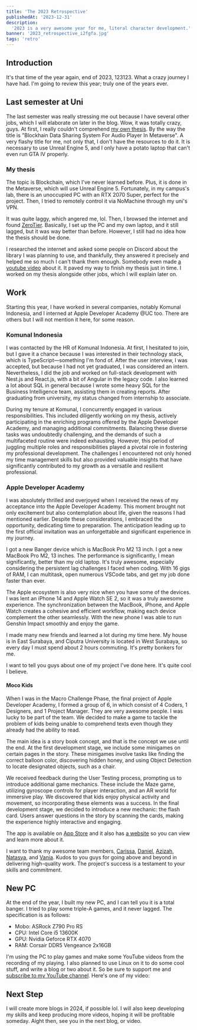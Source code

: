 ```yaml
---
title: 'The 2023 Retrospective'
publishedAt: '2023-12-31'
description:
  '2023 is a very awesome year for me, literal character development.'
banner: '2023_retrospective_i2fgfa.jpg'
tags: 'retro'
---
```


## Introduction

It's that time of the year again, end of 2023, 123123. What a crazy journey I
have had. I'm going to review this year; truly one of the years ever.

## Last semester at Uni

The last semester was really stressing me out because I have several other jobs,
which I will elaborate on later in the blog. Wow, it was totally crazy, guys. At
first, I really couldn't comprehend
[my own thesis](https://go.aaronct.dev/buku-ta). By the way the title is
"Blockhain Data Sharing System For Audio Player In Metaverse". A very flashy
title for me, not only that, I don't have the resources to do it. It is
necessary to use Unreal Engine 5, and I only have a potato laptop that can't
even run GTA IV properly.

### My thesis

The topic is Blockchain, which I've never learned before. Plus, it is done in
the Metaverse, which will use Unreal Engine 5. Fortunately, in my campus's lab,
there is an unoccupied PC with an RTX 2070 Super, perfect for the project. Then,
I tried to remotely control it via NoMachine through my uni's VPN.

It was quite laggy, which angered me, lol. Then, I browsed the internet and
found [ZeroTier](https://www.zerotier.com/). Basically, I set up the PC and my
own laptop, and it still lagged, but it was way better than before. However, I
still had no idea how the thesis should be done.

I researched the internet and asked some people on Discord about the library I
was planning to use, and thankfully, they answered it precisely and helped me so
much I can't thank them enough. Somebody even made
[a youtube video](https://youtu.be/8VZALtQM87s?feature=shared) about it. It
paved my way to finish my thesis just in time. I worked on my thesis alongside
other jobs, which I will explain later on.

## Work

Starting this year, I have worked in several companies, notably Komunal
Indonesia, and I interned at Apple Developer Academy @UC too. There are others
but I will not mention it here, for some reason.

### Komunal Indonesia

I was contacted by the HR of Komunal Indonesia. At first, I hesitated to join,
but I gave it a chance because I was interested in their technology stack, which
is TypeScript—something I'm fond of. After the user interview, I was accepted,
but because I had not yet graduated, I was considered an intern. Nevertheless, I
did the job and worked on full-stack development with Nest.js and React.js, with
a bit of Angular in the legacy code. I also learned a lot about SQL in general
because I wrote some heavy SQL for the Business Intelligence team, assisting
them in creating reports. After graduating from university, my status changed
from internship to associate.

During my tenure at Komunal, I concurrently engaged in various responsibilities.
This included diligently working on my thesis, actively participating in the
enriching programs offered by the Apple Developer Academy, and managing
additional commitments. Balancing these diverse tasks was undoubtedly
challenging, and the demands of such a multifaceted routine were indeed
exhausting. However, this period of juggling multiple roles and responsibilities
played a pivotal role in fostering my professional development. The challenges I
encountered not only honed my time management skills but also provided valuable
insights that have significantly contributed to my growth as a versatile and
resilient professional.

### Apple Developer Academy

I was absolutely thrilled and overjoyed when I received the news of my
acceptance into the Apple Developer Academy. This moment brought not only
excitement but also contemplation about life, given the reasons I had mentioned
earlier. Despite these considerations, I embraced the opportunity, dedicating
time to preparation. The anticipation leading up to the first official
invitation was an unforgettable and significant experience in my journey.

<CloudinaryImg
  mdx
  publicId='lordronz-site/blog/preface_ada_rzf5o1'
  alt='preface-ada'
  width={1000}
  height={600}
/>

I got a new Banger device which is MacBook Pro M2 13 inch. I got a new MacBook
Pro M2, 13 inches. The performance is significantly, I mean significantly,
better than my old laptop. It's truly awesome, especially considering the
persistent lag challenges I faced when coding. With 16 gigs of RAM, I can
multitask, open numerous VSCode tabs, and get my job done faster than ever.

The Apple ecosystem is also very nice when you have some of the devices. I was
lent an iPhone 14 and Apple Watch SE 2, so it was a truly awesome experience.
The synchronization between the MacBook, iPhone, and Apple Watch creates a
cohesive and efficient workflow, making each device complement the other
seamlessly. With the new phone I was able to run Genshin Impact smoothly and
enjoy the game.

I made many new friends and learned a lot during my time here. My house is in
East Surabaya, and Ciputra University is located in West Surabaya, so every day
I must spend about 2 hours commuting. It's pretty bonkers for me.

I want to tell you guys about one of my project I've done here. It's quite cool
I believe.

#### Moco Kids

When I was in the Macro Challenge Phase, the final project of Apple Developer
Academy, I formed a group of 6, in which consist of 4 Coders, 1 Designers, and 1
Project Manager. They are very awesome people. I was lucky to be part of the
team. We decided to make a game to tackle the problem of kids being unable to
comprehend texts even though they already had the ability to read.

The main idea is a story book concept, and that is the concept we use until the
end. At the first development stage, we include some minigames on certain pages
in the story. These minigames involve tasks like finding the correct balloon
color, discovering hidden honey, and using Object Detection to locate designated
objects, such as a chair.

We received feedback during the User Testing process, prompting us to introduce
additional game mechanics. These include the Maze game, utilizing gyroscope
controls for player interaction, and an AR world for immersive play. We
discovered that kids enjoy physical activity and movement, so incorporating
these elements was a success. In the final development stage, we decided to
introduce a new mechanic: the flash card. Users answer questions in the story by
scanning the cards, making the experience highly interactive and engaging.

The app is available on
[App Store](https://apps.apple.com/us/app/moco-kids/id6471516950) and it also
has [a website](https://moco-kids.vercel.app) so you can view and learn more
about it.

<LiteYouTubeEmbed
  id='FhEoSvs5ulc'
  title='Moco Kids'
  poster='maxresdefault'
  noCookie={true}
/>

I want to thank my awesome team members,
[Carissa](https://www.linkedin.com/in/carissafarry/),
[Daniel](https://www.linkedin.com/in/daniel-aprillio/),
[Azizah](https://www.linkedin.com/in/nurazizah01/),
[Natasya](https://www.linkedin.com/in/nattfeb/), and
[Vania](https://www.linkedin.com/in/vania-sugiarto-9304a424a). Kudos to you guys
for going above and beyond in delivering high-quality work. The project's
success is a testament to your skills and commitment.

<CloudinaryImg
  mdx
  publicId='lordronz-site/blog/moco_team_daq6dv'
  alt='moco-team'
  width={1000}
  height={600}
/>

## New PC

At the end of the year, I built my new PC, and I can tell you it is a total
banger. I tried to play some triple-A games, and it never lagged. The
specification is as follows:

- Mobo: ASRock Z790 Pro RS
- CPU: Intel Core i5 13600K
- GPU: Nvidia Geforce RTX 4070
- RAM: Corsair DDR5 Vengeance 2x16GB

I'm using the PC to play games and make some YouTube videos from the recording
of my playing. I also planned to use Linux on it to do some cool stuff, and
write a blog or two about it. So be sure to support me and
[subscribe to my YouTube channel](https://www.youtube.com/@lordronz?sub_confirmation=1).
Here's one of my video:

<LiteYouTubeEmbed
  id='xelbJsQjmks'
  title='Red Dead Redemption 2 KKK Encounter'
  poster='maxresdefault'
  noCookie={true}
/>

## Next Step

I will create more blogs in 2024, if possible lol. I will also keep developing
my skills and keep producing more videos, hoping it will be profitable someday.
Aight then, see you in the next blog, or video.
